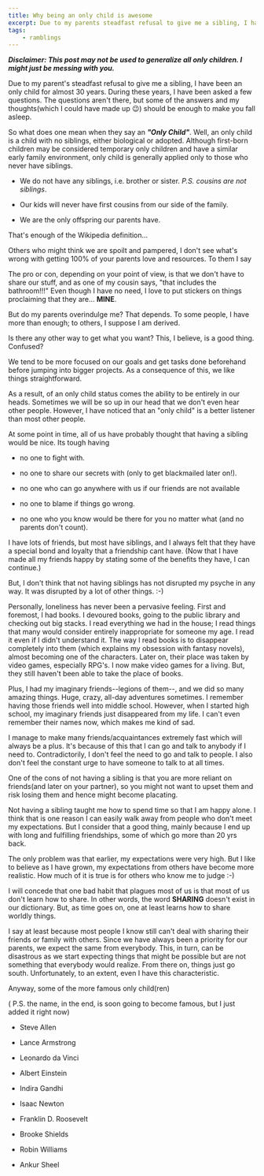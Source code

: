 ```yaml
---
title: Why being an only child is awesome
excerpt: Due to my parents steadfast refusal to give me a sibling, I have been an only child for almost 30 years. This post talks about the pros of being an only child.
tags:
    - ramblings
---
```


**_Disclaimer: This post may not be used to generalize all only children. I might just be messing with you._**

Due to my parent's steadfast refusal to give me a sibling, I have been an only child for almost 30 years. During these years, I have been asked a few questions. The questions aren't there, but some of the answers and my thoughts(which I could have made up 😉) should be enough to make you fall asleep.

So what does one mean when they say an _**"Only Child"**_. Well, an only child is a child with no siblings, either biological or adopted. Although first-born children may be considered temporary only children and have a similar early family environment, only child is generally applied only to those who never have siblings.

-   We do not have any siblings, i.e. brother or sister. _P.S. cousins are not siblings_.

-   Our kids will never have first cousins from our side of the family.

-   We are the only offspring our parents have.

That's enough of the Wikipedia definition...

Others who might think we are spoilt and pampered, I don't see what's wrong with getting 100% of your parents love and resources. To them I say

<Quote quote="Stop being so jealous just because we are the favourite child of our parents" />

The pro or con, depending on your point of view, is that we don't have to share our stuff, and as one of my cousin says, "that includes the bathroom!!!" Even though I have no need, I love to put stickers on things proclaiming that they are... **MINE**.

But do my parents overindulge me? That depends. To some people, I have more than enough; to others, I suppose I am derived.

<Quote quote="We get what we want (and usually) in our way" />

Is there any other way to get what you want? This, I believe, is a good thing. Confused?

We tend to be more focused on our goals and get tasks done beforehand before jumping into bigger projects. As a consequence of this, we like things straightforward.

As a result, of an only child status comes the ability to be entirely in our heads. Sometimes we will be so up in our head that we don't even hear other people. However, I have noticed that an "only child" is a better listener than most other people.

At some point in time, all of us have probably thought that having a sibling would be nice. Its tough having

-   no one to fight with.

-   no one to share our secrets with (only to get blackmailed later on!).

-   no one who can go anywhere with us if our friends are not available

-   no one to blame if things go wrong.

-   no one who you know would be there for you no matter what (and no parents don't count).

I have lots of friends, but most have siblings, and I always felt that they have a special bond and loyalty that a friendship cant have. (Now that I have made all my friends happy by stating some of the benefits they have, I can continue.)

But, I don't think that not having siblings has not disrupted my psyche in any way. It was disrupted by a lot of other things. :-)

Personally, loneliness has never been a pervasive feeling. First and foremost, I had books. I devoured books, going to the public library and checking out big stacks. I read everything we had in the house; I read things that many would consider entirely inappropriate for someone my age. I read it even if I didn't understand it. The way I read books is to disappear completely into them (which explains my obsession with fantasy novels), almost becoming one of the characters. Later on, their place was taken by video games, especially RPG's. I now make video games for a living. But, they still haven't been able to take the place of books.

Plus, I had my imaginary friends--legions of them--, and we did so many amazing things. Huge, crazy, all-day adventures sometimes. I remember having those friends well into middle school. However, when I started high school, my imaginary friends just disappeared from my life. I can't even remember their names now, which makes me kind of sad.

I manage to make many friends/acquaintances extremely fast which will always be a plus. It's because of this that I can go and talk to anybody if I need to. Contradictorily, I don't feel the need to go and talk to people. I also don't feel the constant urge to have someone to talk to at all times.

One of the cons of not having a sibling is that you are more reliant on friends(and later on your partner), so you might not want to upset them and risk losing them and hence might become placating.

Not having a sibling taught me how to spend time so that I am happy alone. I think that is one reason I can easily walk away from people who don't meet my expectations. But I consider that a good thing, mainly because I end up with long and fulfilling friendships, some of which go more than 20 yrs back.

The only problem was that earlier, my expectations were very high. But I like to believe as I have grown, my expectations from others have become more realistic. How much of it is true is for others who know me to judge :-)

I will concede that one bad habit that plagues most of us is that most of us don't learn how to share. In other words, the word **SHARING** doesn't exist in our dictionary. But, as time goes on, one at least learns how to share worldly things.

I say at least because most people I know still can't deal with sharing their friends or family with others. Since we have always been a priority for our parents, we expect the same from everybody. This, in turn, can be disastrous as we start expecting things that might be possible but are not something that everybody would realize. From there on, things just go south. Unfortunately, to an extent, even I have this characteristic.

Anyway, some of the more famous only child(ren)

( P.S. the name, in the end, is soon going to become famous, but I just added it right now)

-   Steve Allen

-   Lance Armstrong

-   Leonardo da Vinci

-   Albert Einstein

-   Indira Gandhi

-   Isaac Newton

-   Franklin D. Roosevelt

-   Brooke Shields

-   Robin Williams

-   Ankur Sheel
